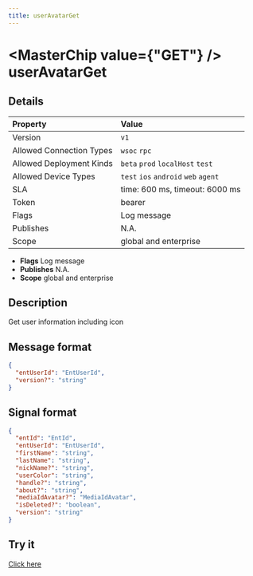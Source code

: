 ```yaml
---
title: userAvatarGet
---
```



# <MasterChip value={"GET"} /> userAvatarGet

## Details

| Property | Value | 
| :--- | :--- | 
| Version | `v1` |
| Allowed Connection Types | `wsoc` `rpc`  |
| Allowed Deployment Kinds | `beta` `prod` `localHost` `test`  |
| Allowed Device Types | `test` `ios` `android` `web` `agent`  |
| SLA | time: 600 ms, timeout: 6000 ms |
| Token | bearer |
| Flags | Log message |
| Publishes | N.A. |
| Scope | global and enterprise |


- **Flags** Log message
- **Publishes** N.A.
- **Scope** global and enterprise


## Description

Get user information including icon

## Message format

```json
{
  "entUserId": "EntUserId",
  "version?": "string"
}
```

## Signal format

```json
{
  "entId": "EntId",
  "entUserId": "EntUserId",
  "firstName": "string",
  "lastName": "string",
  "nickName?": "string",
  "userColor": "string",
  "handle?": "string",
  "about?": "string",
  "mediaIdAvatar?": "MediaIdAvatar",
  "isDeleted?": "boolean",
  "version": "string"
}
```

## Try it

[Click here](https://web.neome.ai/api?path=home_drawer_userAvatarGet)

